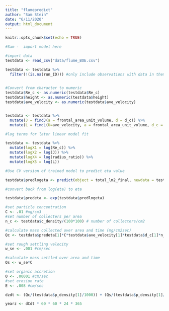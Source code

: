 ```yaml
---
title: "flumepredict"
author: "Sam Stein"
date: "6/11/2020"
output: html_document
---
```


```r
knitr::opts_chunk$set(echo = TRUE)
```

```r

#Sam -  import model here

#import data
testdata <- read_csv("data/flume_BOE.csv")

```

```r

testdata <- testdata %>%
  filter(!(is.na(run_ID))) #only include observations with data in them

  
#Convert from character to numeric
testdata$Re_c <- as.numeric(testdata$Re_c)
testdata$height <- as.numeric(testdata$height)
testdata$ave_velocity <- as.numeric(testdata$ave_velocity)


testdata <- testdata %>%
  mutate(J = findJ(a = frontal_area_unit_volume, d = d_c)) %>%
  mutate(L = findL(U=ave_velocity, a = frontal_area_unit_volume, d_c = d_c, mu=kin_viscosity_m2))

#log terms for later linear model fit

testdata <- testdata %>%
  mutate(logX1 = log(Re_c)) %>%
  mutate(logX2 = log(J)) %>%
  mutate(logX4 = log(radius_ratio)) %>%
  mutate(logX5 = log(L)) 


```


```r

#Use CV version of trained model to predict eta value

testdata$predlogeta <- predict(object = total_lm2_final, newdata = testdata)

#convert back from log(eta) to eta

testdata$predeta <- exp(testdata$predlogeta)

```

```r


#set particle concentration
C <- .01 #mg/cm3
#set number of collecters per area
n_c <- testdata$c_density/(100*100) # number of collecters/cm2

#calculate mass collected over area and time (mg/cm2sec)
Qc <- testdata$predeta[1]*C*testdata$ave_velocity[1]*testdata$d_c[1]*n_c[1]*testdata$height[1]

#set rough settling velocity
w_se <- .001 #cm/sec

#calculate mass settled over area and time
Qs <- w_se*C

#set organic accretion
O <- .00001 #cm/sec
#set erosion rate 
E <- .008 #cm/sec

dzdt <- (Qc/(testdata$p_density[1]/1000)) + (Qs/(testdata$p_density[1]/1000)) + O - E

yearz <- dCdt * 60 * 60 * 24 * 365
```


